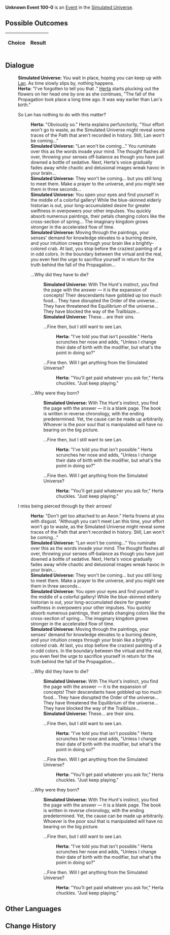 {{Simulated Universe Event Infobox
|title         = Unknown Event 100-0
|image         = Random Event undefined.png
|type          =
|domains_su    = 
|domains_ext   = 
|domains_swarm = 
|domains_gng   = 
|requirements  =
|prev          = 
|next          = 
|indexRewards  =
|characters    = Herta;Lan
}}
'''Unknown Event 100-0''' is an [[Simulated Universe/Events|Event]] in the [[Simulated Universe]].

==Possible Outcomes==
{| class="article-table"
!Choice
!Result

|}

<!--
==Gameplay Notes==

-->
==Dialogue==
{{Dialogue Start}}
:'''Simulated Universe:''' You wait in place, hoping you can keep up with [[Lan]]. As time slowly slips by, nothing happens.
:'''Herta:''' "I've forgotten to tell you that {{Color|Keyword|Lan hadn't emerged at this period}}." [[Herta]] starts plucking out the flowers on her head one by one as she continues, "The fall of the Propagation took place a long time ago. It was way earlier than Lan's birth."
:{{DIcon|Arrow}} So Lan has nothing to do with this matter?
::'''Herta:''' "Obviously so." Herta explains perfunctorily, "Your effort won't go to waste, as the Simulated Universe might reveal some traces of the Path that aren't recorded in history. Still, Lan won't be coming..."
::'''Simulated Universe:''' "Lan won't be coming..." You ruminate over this as the words invade your mind. The thought flashes all over, throwing your senses off-balance as though you have just downed a bottle of sedative. Next, Herta's voice gradually fades away while chaotic and delusional images wreak havoc in your brain...
::'''Simulated Universe:''' They won't be coming... but you still long to meet them. Make a prayer to the universe, and you might see them in three seconds...
::'''Simulated Universe:''' You open your eyes and find yourself in the middle of a colorful gallery! While the blue-skinned elderly historian is out, your long-accumulated desire for greater swiftness in {{Color|Keyword|The Hunt}} overpowers your other impulses. You quickly absorb numerous paintings, their petals changing colors like the cross-section of spring... The imaginary kingdom grows stronger in the accelerated flow of time.
::'''Simulated Universe:''' Moving through the paintings, your senses' demand for knowledge elevates to a burning desire, and your intuition creeps through your brain like a brightly-colored crab. At last, you stop before the craziest painting of a {{Color|Keyword|gondola}} in odd colors. In the boundary between the virtual and the real, you even feel the urge to sacrifice yourself in return for the truth behind the fall of the Propagation...
::{{DIcon|Arrow}} ...Why did they have to die?
:::'''Simulated Universe:''' With The Hunt's instinct, you find the page with the answer &mdash; it is the expansion of concepts! Their descendants have gobbled up too much food... They have disrupted the Order of the universe... They have threatened the Equilibrium of the universe... They have blocked the way of the Trailblaze...
:::'''Simulated Universe:''' These... are their sins.
:::{{DIcon|Arrow}} ...Fine then, but I still want to see Lan.
::::'''Herta:''' "I've told you that isn't possible." Herta scrunches her nose and adds, "Unless I change their date of birth with the modifier, but what's the point in doing so?"
:::{{DIcon|Arrow}} ...Fine then. Will I get anything from the Simulated Universe?
::::'''Herta:''' "You'll get paid whatever you ask for," Herta chuckles. "Just keep playing."
::{{DIcon|Arrow}} ...Why were they born?
:::'''Simulated Universe:''' With The Hunt's instinct, you find the page with the answer &mdash; it is a blank page. The book is written in reverse chronology, with the ending predetermined. Yet, the cause can be made up arbitrarily. Whoever is the poor soul that is manipulated will have no bearing on the big picture.
:::{{DIcon|Arrow}} ...Fine then, but I still want to see Lan.
::::'''Herta:''' "I've told you that isn't possible." Herta scrunches her nose and adds, "Unless I change their date of birth with the modifier, but what's the point in doing so?"
:::{{DIcon|Arrow}} ...Fine then. Will I get anything from the Simulated Universe?
::::'''Herta:''' "You'll get paid whatever you ask for," Herta chuckles. "Just keep playing."
:{{DIcon|Arrow}} I miss being pierced through by their arrows!
::'''Herta:''' "Don't get too attached to an Aeon." Herta frowns at you with disgust. "Although you can't meet Lan this time, your effort won't go to waste, as the Simulated Universe might reveal some traces of the Path that aren't recorded in history. Still, Lan won't be coming..."
::'''Simulated Universe:''' "Lan won't be coming..." You ruminate over this as the words invade your mind. The thought flashes all over, throwing your senses off-balance as though you have just downed a bottle of sedative. Next, Herta's voice gradually fades away while chaotic and delusional images wreak havoc in your brain...
::'''Simulated Universe:''' They won't be coming... but you still long to meet them. Make a prayer to the universe, and you might see them in three seconds...
::'''Simulated Universe:''' You open your eyes and find yourself in the middle of a colorful gallery! While the blue-skinned elderly historian is out, your long-accumulated desire for greater swiftness in {{Color|Keyword|The Hunt}} overpowers your other impulses. You quickly absorb numerous paintings, their petals changing colors like the cross-section of spring... The imaginary kingdom grows stronger in the accelerated flow of time.
::'''Simulated Universe:''' Moving through the paintings, your senses' demand for knowledge elevates to a burning desire, and your intuition creeps through your brain like a brightly-colored crab. At last, you stop before the craziest painting of a {{Color|Keyword|gondola}} in odd colors. In the boundary between the virtual and the real, you even feel the urge to sacrifice yourself in return for the truth behind the fall of the Propagation...
::{{DIcon|Arrow}} ...Why did they have to die?
:::'''Simulated Universe:''' With The Hunt's instinct, you find the page with the answer &mdash; it is the expansion of concepts! Their descendants have gobbled up too much food... They have disrupted the Order of the universe... They have threatened the Equilibrium of the universe... They have blocked the way of the Trailblaze...
:::'''Simulated Universe:''' These... are their sins.
:::{{DIcon|Arrow}} ...Fine then, but I still want to see Lan.
::::'''Herta:''' "I've told you that isn't possible." Herta scrunches her nose and adds, "Unless I change their date of birth with the modifier, but what's the point in doing so?"
:::{{DIcon|Arrow}} ...Fine then. Will I get anything from the Simulated Universe?
::::'''Herta:''' "You'll get paid whatever you ask for," Herta chuckles. "Just keep playing."
::{{DIcon|Arrow}} ...Why were they born?
:::'''Simulated Universe:''' With The Hunt's instinct, you find the page with the answer &mdash; it is a blank page. The book is written in reverse chronology, with the ending predetermined. Yet, the cause can be made up arbitrarily. Whoever is the poor soul that is manipulated will have no bearing on the big picture.
:::{{DIcon|Arrow}} ...Fine then, but I still want to see Lan.
::::'''Herta:''' "I've told you that isn't possible." Herta scrunches her nose and adds, "Unless I change their date of birth with the modifier, but what's the point in doing so?"
:::{{DIcon|Arrow}} ...Fine then. Will I get anything from the Simulated Universe?
::::'''Herta:''' "You'll get paid whatever you ask for," Herta chuckles. "Just keep playing."
{{Dialogue End}}

==Other Languages==
{{Other Languages
|zhs   = undefined
|zht   = undefined
|ja    = undefined
|ko    = undefined
|es    = undefined
|fr    = undefined
|ru    = undefined
|th    = undefined
|vi    = undefined
|de    = undefined
|id    = undefined
|pt    = undefined
}}

==Change History==
{{Change History|1.0}}
